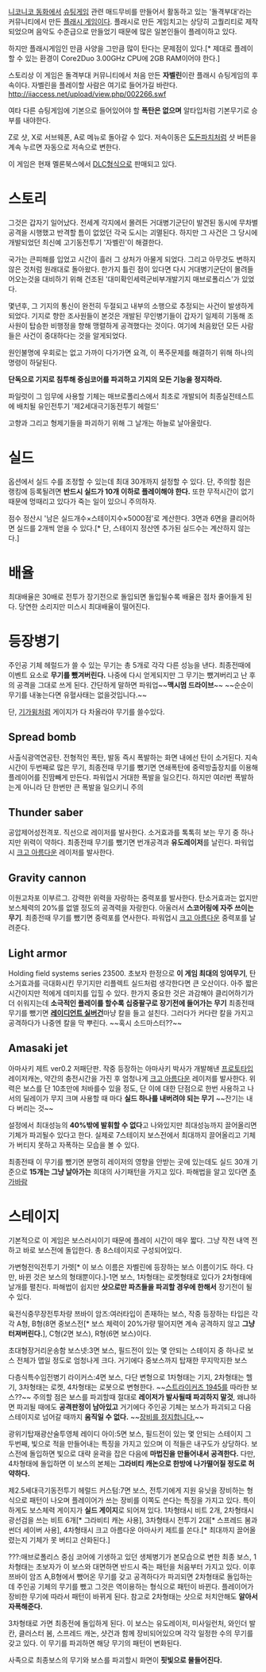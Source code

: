 [[니코니코 동화]]에서 [[슈팅게임]] 관련 매드무비를 만들어서 활동하고 있는 '돌격부대'라는 커뮤니티에서 만든 [[플래시 게임]]이다. 플래시로 만든 게임치고는 상당히 고퀄리티로 제작되었으며 음악도 수준급으로 만들었기 때문에 많은 일본인들이 플레이하고 있다.

하지만 플래시게임인 만큼 사양을 그만큼 많이 탄다는 문제점이 있다.[* 제대로 플레이할 수 있는 환경이 Core2Duo 3.00GHz CPU에 2GB RAM이어야 한다.]

스토리상 이 게임은 돌격부대 커뮤니티에서 처음 만든 '''자벨린'''이란 플래시 슈팅게임의 후속이다. 자벨린을 플레이할 사람은 여기로 들어가길 바란다. http://iiaccess.net/upload/view.php/002266.swf

여타 다른 슈팅게임에 기본으로 들어있어야 할 '''폭탄은 없으며''' 알타입처럼 기본무기로 승부를 내야한다.

Z로 샷, X로 서브웨폰, A로 메뉴로 돌아갈 수 있다. 저속이동은 [[도돈파치]]처럼 샷 버튼을 계속 누르면 자동으로 저속으로 변한다.

이 게임은 현재 멜론북스에서 [[DLC]]형식으로 판매되고 있다.

= 스토리 =
그것은 갑자기 일어났다. 전세계 각지에서 몰려든 거대병기군단이 발견된 동시에 무차별 공격을 시행했고 반격할 틈이 없었던 각국 도시는 괴멸된다. 하지만 그 사건은 그 당시에 개발되었던 최신예 고기동전투기 '자벨린'이 해결한다.

국가는 큰피해를 입었고 시간이 흘러 그 상처가 아물게 되었다. 그리고 아무것도 변하지 않은 것처럼 원래대로 돌아왔다. 한가지 틀린 점이 있다면 다시 거대병기군단이 몰려들어오는것을 대비하기 위해 건조된 '대미확인세력군비부개발기지 매브로폴리스'가 있었다.

몇년후, 그 기지의 통신이 완전히 두절되고 내부의 소행으로 추정되는 사건이 발생하게 되었다. 기지로 향한 조사원들이 본것은 개발된 무인병기들이 갑자기 일제히 기동해 조사원이 탑승한 비행정을 향해 맹렬하게 공격했다는 것이다. 여기에 처음왔던 모든 사람들은 사건이 중대하다는 것을 알게되었다.

원인불명에 우회로는 없고 가까이 다가가면 요격, 이 폭주문제를 해결하기 위해 하나의 명령이 하달된다.

'''단독으로 기지로 침투해 중심코어를 파괴하고 기지의 모든 기능을 정지하라.'''

파일럿이 그 임무에 사용할 기체는 매브로폴리스에서 최초로 개발되어 최종실전테스트에 배치될 유인전투기 '제2세대극기동전투기 헤럴드'

고향과 그리고 형제기들을 파괴하기 위해 그 날개는 하늘로 날아올랐다.

= 실드 =
옵션에서 실드 수를 조정할 수 있는데 최대 30개까지 설정할 수 있다. 단, 주의할 점은 랭킹에 등록될려면 '''반드시 실드가 10개 이하로 플레이해야 한다.''' 또한 무적시간이 없기 때문에 멍때리고 있다가 죽는 일이 있으니 주의하자.

점수 정산시 '남은 실드개수×스테이지수×5000점'로 계산한다. 3면과 6면을 클리어하면 실드를 2개씩 얻을 수 있다.[* 단, 스테이지 정산엔 추가된 실드수는 계산하지 않는다.]

= 배율 =
최대배율은 30배로 전투가 장기전으로 돌입되면 돌입될수록 배율은 점차 줄어들게 된다. 당연한 소리지만 미스시 최대배율이 떨어진다.

= 등장병기 =
주인공 기체 헤럴드가 쓸 수 있는 무기는 총 5개로 각각 다른 성능을 낸다. 최종전때에 이벤트 요소로 '''무기를 뺐겨버린다.''' 나중에 다시 얻게되지만 그 무기는 뺐겨버리고 난 후의 공격을 그대로 쓰게 된다. 간단하게 말하면 파워업~~'''맥시멈 드라이브'''~~ ~~순순이 무기를 내놓는다면 유혈사태는 없을것입니다.~~

단, [[기가윙]]처럼 게이지가 다 차올라야 무기를 쓸수있다.

== Spread bomb ==
사출식광역연공탄. 전형적인 폭탄, 발동 즉시 폭발하는 화면 내에선 탄이 소거된다. 지속시간이 두번째로 많은 무기, 최종전때 무기를 뺐기면 연쇄폭탄에 중력방출장치를 이용해 플레이어를 진땀빼게 만든다. 파워업시 거대한 폭발을 일으킨다. 하지만 여러번 폭발하는게 아니라 단 한번만 큰 폭발을 일으키니 주의

== Thunder saber ==
공압제어성전격포. 직선으로 레이저를 발사한다. 소거효과를 톡톡히 보는 무기 중 하나지만 위력이 약하다. 최종전때 무기를 뺐기면 번개공격과 '''유도레이저'''를 날린다. 파워업시 [[크고 아름다운]] 레이저를 발사한다.

== Gravity cannon ==
이원고차포 이부르그. 강력한 위력을 자랑하는 중력포를 발사한다. 탄소거효과는 없지만 보스체력의 20%를 없앨 정도의 공격력을 자랑한다. 아울러서 '''스코어링에 자주 쓰이는 무기'''. 최종전때 무기를 뺐기면 중력포를 연사한다. 파워업시 [[크고 아름다운]] 중력포를 날려준다.

== Light armor ==
Holding field systems series 23500. 초보자 한정으로 '''이 게임 최대의 잉여무기''', 탄소거효과를 극대화시킨 무기지만 리플렉트 실드처럼 생각한다면 큰 오산이다. 아주 짧은 시간이지만 적에게 데미지를 입힐 수 있다. 한가지 중요한 것은 과감해야 클리어하기가 더 쉬워지는데 '''소극적인 플레이를 할수록 십중팔구로 장기전에 들어가는 무기''' 최종전때 무기를 뺐기면 '''[[레이디언트 실버건]]'''마냥 칼을 들고 설친다. 그러다가 커다란 칼을 가지고 공격하다가 나중엔 칼을 막 뿌린다. ~~혹시 소드마스터??~~

== Amasaki jet ==
아마사키 제트 ver0.2 저패단판. 작중 등장하는 아마사키 박사가 개발해낸 [[프로토타입]] 레이저캐논, 약간의 충전시간을 가진 후 엄청나게 [[크고 아름다운]] 레이저를 발사한다. 위력은 보스를 단 10초만에 처바를수 있을 정도, 단 이에 대한 단점으로 한번 사용하고 나서의 딜레이가 무지 크며 사용할 때 마다 '''실드 하나를 내버려야 되는 무기''' ~~잔기는 내다 버리는 것~~

설정에서 최대성능의 '''40%밖에 발휘할 수 없다'''고 나와있지만 최대성능까지 끌어올리면 기체가 파괴될수 있다고 한다. 실제로 7스테이지 보스전에서 최대까지 끌어올리고 기체가 버티지 못하고 자폭하는 모습을 볼 수 있다.

최종전때 이 무기를 뺐기면 분명히 레이저의 영향을 안받는 곳에 있는데도 실드 30개 기준으로 '''15개는 그냥 날아가는''' 희대의 사기패턴을 가지고 있다. 파해법을 알고 있다면 [[추가바람]]

= 스테이지 =
기본적으로 이 게임은 보스러시이기 때문에 플레이 시간이 매우 짧다. 그냥 작전 내역 전하고 바로 보스전에 돌입한다. 총 8스테이지로 구성되어있다.

가변형전익전투기 가렛[* 이 보스 이름은 자벨린에 등장하는 보스 이름이기도 하다. 다만, 바뀐 것은 보스의 형태뿐이다.]-1면 보스, 1차형태는 로켓형태로 있다가 2차형태에 날개를 펼친다. 파해법이 쉽지만 '''샷으로만 파츠들을 파괴할 경우에 한해서''' 장기전이 될수 있다.

육전식중무장전투차량 쯔바이 암즈:여러타입이 존재하는 보스, 작중 등장하는 타입은 각각 A형, B형(8면 중보스전[* 보스 체력이 20%가량 떨어지면 계속 공격하지 않고 '''그냥 터져버린다.'''], C형(2면 보스), R형(6면 보스)이다.

초대형장거리운송함 보스넷:3면 보스, 필드전이 있는 몇 안되는 스테이지 중 하나로 보스 전체가 맵일 정도로 엄청나게 크다. 거기에다 중보스까지 탑재한 무지막지한 보스

다층식특수임전병기 라이커스:4면 보스, 다단 변형으로 1차형태는 기지, 2차형태는 헬기, 3차형태는 로켓, 4차형태는 로봇으로 변형한다. ~~[[스트라이커즈 1945]]를 따라한 보스??~~ 주의할 점은 보스를 파괴할때 절대로 '''레이저가 발사될때 파괴하지 말것''', 왜냐하면 파괴될 때에도 '''공격판정이 남아있고''' 거기에다 주인공 기체는 보스가 파괴되고 다음 스테이지로 넘어갈 때까지 '''움직일 수 없다.''' ~~[[장비를 정지합니다.]]~~

광위기탑재광산술투영체 레이디 아이:5면 보스, 필드전이 있는 몇 안되는 스테이지 그 두번째, 빛으로 적을 만들어내는 특징을 가지고 있으며 이 적들은 내구도가 상당하다. 보스전에 돌입하면 빛으로 대략 윤곽을 잡은 다음에 '''마법진을 만들어내서 공격한다.''' 다만, 4차형태에 돌입하면 이 보스의 본체는 '''그라비티 캐논으로 한방에 나가떨어질 정도로 허약하다.'''

제2.5세대극기동전투기 헤럴드 커스텀:7면 보스, 전투기에게 지원 유닛을 장비하는 형식으로 패턴이 나오며 플레이어가 쓰는 장비를 이쪽도 쓴다는 특징을 가지고 있다. 특이하게도 보스체력 게이지가 '''실드 게이지'''로 되어져 있다. 1차형태시 비트 2개, 2차형태시 광선검을 쓰는 비트 6개[* 그라비티 캐논 사용], 3차형태시 전투기 2대[* 스프레드 봄과 썬더 세이버 사용], 4차형태시 크고 아름다운 아마사키 제트를 쏜다.[* 최대까지 끌어올렸는지 기체가 못 버티고 산화된다.]

???:매브로폴리스 중심 코어에 기생하고 있던 생체병기가 본모습으로 변한 최종 보스, 1차형태는 초보자가 이 보스와 대면하면 반드시 죽는 패턴을 처음부터 가지고 있다. 이후 쯔바이 암즈 A,B형에서 뺐어온 무기를 갖고 공격하다가 파괴되면 2차형태로 돌입하는데 주인공 기체의 무기를 뺐고 그것은 역이용하는 형식으로 패턴이 바뀐다. 플레이어가 장비한 무기에 따라서 패턴이 바뀌게 된다. 참고로 2차형태는 샷으로 처치안해도 '''알아서 자폭해준다.'''

3차형태로 가면 최종전에 돌입하게 된다. 이 보스는 유도레이저, 미사일런처, 와인더 발칸, 클러스터 봄, 스프레드 캐논, 샷건과 함께 장비되어있으며 각각 일정한 수의 무기를 갖고 있다. 이 무기를 파괴하면 해당 무기의 패턴이 변화된다.

사족으로 최종보스의 무기와 보스를 파괴할시 화면이 '''핏빛으로 물들어진다.'''
